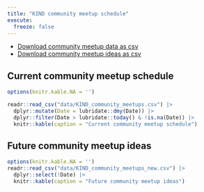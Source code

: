 ---
title: "KIND community meetup schedule"
execute: 
  freeze: false
---

+ [Download community meetup data as csv](data/KIND_community_meetups.csv)
+ [Download community meetup ideas as csv](data/KIND_community_meetups_new.csv)

## Current community meetup schedule
```{r}
options(knitr.kable.NA = '')

readr::read_csv("data/KIND_community_meetups.csv") |>
  dplyr::mutate(Date = lubridate::dmy(Date)) |>
  dplyr::filter(Date > lubridate::today() & !is.na(Date)) |>
  knitr::kable(caption = "Current community meetup schedule")
```

## Future community meetup ideas
```{r}
options(knitr.kable.NA = '')
readr::read_csv("data/KIND_community_meetups_new.csv") |>
  dplyr::select(!Date) |>
  knitr::kable(caption = "Future community meetup ideas")
```

